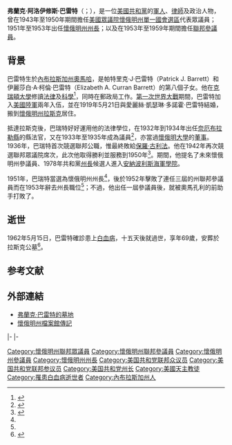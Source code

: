 {{Infobox Governor
|honorific-prefix = [[尊敬的|尊敬的]]
|name        = 弗蘭克·阿洛伊修斯·巴雷特<br>Frank Aloysius Barrett
|image name  = Frank Barrett.jpg
| jr/sr=參議員
| state=[[懷俄明州|懷俄明州]]
|term_start  = 1953年1月3日
|term_end    = 1959年1月3日
|predecessor = {{le|約瑟夫·C·奧馬孔利|Joseph C. O'Mahoney}}
|successor   = {{le|蓋爾·W·麥吉|Gale W. McGee}}
|office2      = 第21任[[懷俄明州州長|懷俄明州州長]]
|term_start2  = 1951年1月1日
|term_end2    = 1953年1月3日
|lieutenant2  =
|predecessor2 = {{le|亞瑟·G·克拉內|Arthur G. Crane}}
|successor2   = {{le|克利福德·喬伊·羅傑斯|Clifford Joy Rogers}}
| state3 = [[懷俄明州|懷俄明州]]
| district3 = [[懷俄明州單一國會選區|一]]
| term_start3 = 1943年1月3日
| term_end3 = 1950年12月31日
| preceded3 = [[約翰·J·麥金太爾_(政治人物)|約翰·J·麥金太爾]]
| succeeded3 =[[威廉·亨利·哈里森_(懷俄明州眾議員)|威廉·哈里森]]
|birth_date  = {{birth date|1892|11|10}}
|birth_place = {{flag|United States|1891}}[[內布拉斯加州|內布拉斯加州]][[奧馬哈_(內布拉斯加州)|奧馬哈]]
|death_date  = {{death date and age|1962|5|30|1892|11|10}}
|death_place = {{US}}[[懷俄明州|懷俄明州]][[夏延_(懷俄明州)|夏延]]
|party       = [[共和黨_(美國)|共和黨]]
|spouse      = 愛麗絲·凱瑟琳·多諾霍·巴雷特（Alice Catherine Donoghue Barrett）<br>奧古斯塔·K·霍根·巴雷特（Augusta K. Hogan Barrett）
|children    = {{le|詹姆斯·埃米特·巴雷特|James Emmett Barrett}}（James Emmett Barrett）<br>弗朗西斯·安東尼·巴雷特（Francis Anthony Barrett）
|profession  = [[軍人|軍人]]、[[律師|律師]]及[[政治家|政治家]]
|religion    = [[羅馬天主教|天主教]]
}}
'''弗蘭克·阿洛伊修斯·巴雷特'''（{{lang-en|Frank Aloysius Barrett}}；{{bd|1892年|11月10日|1962年|5月30日}}），是一位[[共和黨_(美國)|美國共和黨]]的[[軍人|軍人]]、[[律師|律師]]及政治人物，曾在1943年至1950年期間擔任[[美國眾議院|美國眾議院]][[懷俄明州單一國會選區|懷俄明州單一國會選區]]代表眾議員；1951年至1953年出任[[懷俄明州州長|懷俄明州州長]]；以及在1953年至1959年期間擔任{{le|懷俄明州美國參議院議員列表|List of United States Senators from Wyoming|懷俄明州}}[[美國參議院|聯邦參議員]]。

==背景==
巴雷特生於[[內布拉斯加州|內布拉斯加州]][[奧馬哈_(內布拉斯加州)|奧馬哈]]，是帕特里克·J·巴雷特（Patrick J. Barrett）和伊麗莎白·A·柯倫·巴雷特（Elizabeth A. Curran Barrett）的第八個子女。他在[[克瑞頓大學|克瑞頓大學]]修讀[[法學士|法律]]及[[理學士|科學]]<ref name="#1">{{cite web|url= http://www.nga.org/cms/home/governors/past-governors-bios/page_wyoming/col2-content/main-content-list/title_barrett_frank.htmll|title= Wyoming Governor Frank A. Barrett|publisher= National Governors Association|accessdate= November 15, 2012}}{{dead link|date=2017年12月 |bot=InternetArchiveBot |fix-attempted=yes }}</ref>，同時在郵政局工作。[[第一次世界大戰|第一次世界大戰]]期間，巴雷特加入[[美國陸軍|美國陸軍]]{{le|美國陸軍氫氣球軍團|Union Army Balloon Corps|氫氣球軍團}}兩年入伍，並在1919年5月21日與愛麗絲·凱瑟琳·多諾霍·巴雷特結婚，搬到[[懷俄明州|懷俄明州]][[拉斯克_(懷俄明州)|拉斯克]]居住。

抵達拉斯克後，巴瑞特好好運用他的法律學位，在1932年到1934年出任[[奈厄布拉勒縣_(懷俄明州)|奈厄布拉勒縣]]的縣法官，又在1933年至1935年成為{{le|懷俄明州參議院|Wyoming Senate}}議員<ref>{{cite web|url=http://politicalgraveyard.com/bio/barreiro-barrett.html|title=Barrett, Frank Aloysius (1892-1962)|publisher=The Political Graveyard|accessdate=November 15, 2012|archive-date=2016-04-03|archive-url=https://web.archive.org/web/20160403095403/http://politicalgraveyard.com/bio/barreiro-barrett.html|dead-url=no}}</ref>，亦當過[[懷俄明大學|懷俄明大學]]的[[董事會|董事]]。1936年，巴瑞特首次競選聯邦公職，惟最終敗給[[保羅·瓦安那斯·古利法|保羅·古利法]]。他在1942年再次競選聯邦眾議院席次，此次他取得勝利並服務到1950年<ref name="#2">{{cite web|url=http://www.govtrack.us/congress/members/frank_barrett/401177|title=Sen. Frank Barrett|publisher=Govtrack.us|accessdate=November 15,  2012|archive-date=2016-03-04|archive-url=https://web.archive.org/web/20160304032816/https://www.govtrack.us/congress/members/frank_barrett/401177|dead-url=no}}</ref>。期間，他提名了未來懷俄明州參議員、1978年共和黨[[州長|州長]]候選人{{le|約翰·C·奧斯特倫德|John C. Ostlund}}進入[[安納波利斯海軍學院|安納波利斯海軍學院]]。

1951年，巴瑞特當選為懷俄明州州長<ref name="#1"/>，後於1952年擊敗了連任三屆的州聯邦參議員{{le|約瑟夫·C·奧馬孔利|Joseph C. O'Mahoney}}而在1953年辭去州長職位<ref name="#2"/>；不過，他出任一屆參議員後，就被奧馬孔利的前助手{{le|蓋爾·W·麥吉|Gale W. McGee|蓋爾·麥吉}}打敗了。

==逝世==
1962年5月15日，巴雷特確診患上[[白血病|白血病]]，十五天後就過世，享年69歲，安葬於拉斯克公墓<ref>{{Cite web |url=http://www.findagrave.com/cgi-bin/fg.cgi?page=gr&GRid=7525233 |title=存档副本 |accessdate=2016-02-21 |archive-date=2016-03-03 |archive-url=https://web.archive.org/web/20160303223644/http://www.findagrave.com/cgi-bin/fg.cgi?page=gr&GRid=7525233 |dead-url=no }}</ref>。

==参考文献==
{{reflist}}

==外部連結==
{{Commons category|Frank A. Barrett}} 
*[http://www.findagrave.com/cgi-bin/fg.cgi?page=gr&GRid=7525233 弗蘭克·巴雷特的墓地] {{Wayback|url=http://www.findagrave.com/cgi-bin/fg.cgi?page=gr&GRid=7525233 |date=20160303223644 }}
*[https://web.archive.org/web/20110604000443/http://wyoarchives.state.wy.us/Research/Governors/Governor.asp?gov=29&criteria=gov&x=6&y=4 懷俄明州檔案館傳記]

{{s-start}}
{{s-par|us-hs}}
{{s-bef|before=[[約翰·J·麥金太爾_(政治人物)|約翰·J·麥金太爾]]}}
{{s-ttl|title=[[懷俄明州單一國會選區|懷俄明州單一國會選區]]<br>{{le|懷俄明州美國眾議院議員列表|List of United States Representatives from Wyoming|眾議院議員}}|years=1943年－1950年}}
{{s-aft|after=[[威廉·亨利·哈里森_(懷俄明州眾議員)|威廉·哈里森]]}}
|-
{{s-off}}
{{s-bef|before={{le|亞瑟·G·克拉內|Arthur G. Crane}}}}
{{s-ttl|title=[[懷俄明州州長|懷俄明州州長]]|years=1951年－1953年}}
{{s-aft|after={{le|克利福德·喬伊·羅傑斯|Clifford Joy Rogers}}}}
|-
{{s-par|us-sen}}
{{s-bef|before={{le|約瑟夫·C·奧馬孔利|Joseph C. O'Mahoney}}}}
{{s-ttl|title={{le|懷俄明州美國參議院議員列表|List of United States Senators from Wyoming|懷俄明州第1類參議員}}|years=1953年－1959年|alongside={{le|萊斯特·C·亨特|Lester C. Hunt}}<br>{{le|愛德華·D·克里帕|Edward D. Crippa}}、{{le|約瑟夫·C·奧馬孔利|Joseph C. O'Mahoney}}}}
{{s-aft|after={{le|蓋爾·W·麥吉|Gale W. McGee}}}}
{{s-end}}

{{怀俄明州州长}}
{{Authority control}}
{{DEFAULTSORT:Barrett, Frank A.}}
[[Category:懷俄明州聯邦眾議員|Category:懷俄明州聯邦眾議員]]
[[Category:懷俄明州聯邦參議員|Category:懷俄明州聯邦參議員]]
[[Category:懷俄明州參議員|Category:懷俄明州參議員]]
[[Category:懷俄明州州長|Category:懷俄明州州長]]
[[Category:美国共和党联邦众议员|Category:美国共和党联邦众议员]]
[[Category:美国共和党联邦参议员|Category:美国共和党联邦参议员]]
[[Category:美国共和党州长|Category:美国共和党州长]]
[[Category:美國天主教徒|Category:美國天主教徒]]
[[Category:罹患白血病逝世者|Category:罹患白血病逝世者]]
[[Category:內布拉斯加州人|Category:內布拉斯加州人]]